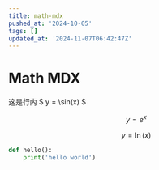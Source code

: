 ```yaml
---
title: math-mdx
pushed_at: '2024-10-05'
tags: []
updated_at: '2024-11-07T06:42:47Z'
---
```


# Math MDX

这是行内 $ y = \sin(x) $

$$
y = e^x
$$
```math
y = \ln(x)
```
```py
def hello():
    print('hello world')
```
